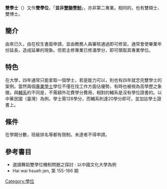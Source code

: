 {{多個問題|
{{Expand language|en}}
{{original research|time=2016-09-06T05:08:43+00:00}}
{{no footnotes|time=2016-09-06T05:08:14+00:00}}
}}
'''雙學士'''（{{lang-en|double degree}}）又作'''雙學位'''，「'''並非[[雙聯學制|雙聯學制]]'''」，亦非第二專業。相同的，也有雙碩士、雙博士。

==簡介==
由來已久，由在校生書面申請，並由教務人員審核通過即可修習。通常會使畢業年份延長，造成延畢的現象。但若主修專業已修滿學分，即可領取其專業學位。

==特色==
在大學，四年通常只能拿取一個學士，若是能力可以，則也有四年就念完雙學士的案例。當然兩個[[專業學士|專業學士]]學位不僅在找工作方面佔優勢，有時也被視為高學歷之象徵。與[[輔系|輔系]]的不同是，不需額外花費學分費用，相對的輔系是沒有學位證書的。以中華民國（臺灣）為例，學士需128學分，而輔系則達20學分即可，並加註學士證書上。

==條件==
在學期分數，班級排名等都有限制。未達者不得申請。

==參考書目==
*選讀舞蹈雙學位機制問題之探討 : 以中國文化大學為例
*Hai wai hsueh jen, 第 155-166 期

[[Category:學位|Category:學位]]
{{學位}}